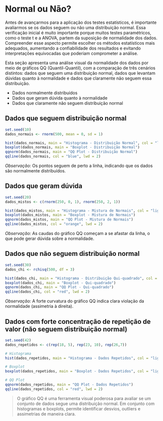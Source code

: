# Normal ou Não?

<center>
<script src="https://unpkg.com/@dotlottie/player-component@2.7.12/dist/dotlottie-player.mjs" type="module"></script>
<dotlottie-player src="https://lottie.host/32368ff6-8150-40df-a981-abe61d0c919f/Uobp2rITzh.lottie" background="transparent" speed="1" style="width: 300px; height: 300px" loop autoplay></dotlottie-player>
</center>

Antes de avançarmos para a aplicação dos testes estatísticos, é importante avaliarmos se os dados seguem ou não uma distribuição normal. Essa verificação inicial é muito importante porque muitos testes paramétricos, como o teste t e a ANOVA, partem da suposição de normalidade dos dados. Compreender esse aspecto permite escolher os métodos estatísticos mais adequados, aumentando a confiabilidade dos resultados e evitando interpretações equivocadas que poderiam comprometer a análise.

Esta seção apresenta uma análise visual da normalidade dos dados por meio de gráficos QQ (Quantil-Quantil), com a comparação de três cenários distintos: dados que seguem uma distribuição normal, dados que levantam dúvidas quanto à normalidade e dados que claramente não seguem essa distribuição.

- Dados normalmente distribuídos
- Dados que geram dúvida quanto à normalidade
- Dados que claramente não seguem distribuição normal

## Dados que seguem distribuição normal

```r
set.seed(10)
dados_normais <- rnorm(500, mean = 0, sd = 1)

hist(dados_normais, main = "Histograma - Distribuição Normal", col = "lightblue")
boxplot(dados_normais, main = "Boxplot - Distribuição Normal")
qqnorm(dados_normais, main = "QQ Plot - Distribuição Normal")
qqline(dados_normais, col = "blue", lwd = 2)
```

*Observação:* Os pontos seguem de perto a linha, indicando que os dados são normalmente distribuídos.

## Dados que geram dúvida

```r
set.seed(20)
dados_mistos <- c(rnorm(250, 0, 1), rnorm(250, 2, 1))

hist(dados_mistos, main = "Histograma - Mistura de Normais", col = "lightgreen")
boxplot(dados_mistos, main = "Boxplot - Mistura de Normais")
qqnorm(dados_mistos, main = "QQ Plot - Mistura de Normais")
qqline(dados_mistos, col = "orange", lwd = 2)
```

*Observação:* As caudas do gráfico QQ começam a se afastar da linha, o que pode gerar dúvida sobre a normalidade.


## Dados que não seguem distribuição normal

```r
set.seed(30)
dados_chi <- rchisq(500, df = 3)

hist(dados_chi, main = "Histograma - Distribuição Qui-quadrado", col = "lightpink")
boxplot(dados_chi, main = "Boxplot - Qui-quadrado")
qqnorm(dados_chi, main = "QQ Plot - Qui-quadrado")
qqline(dados_chi, col = "red", lwd = 2)
```

*Observação:* A forte curvatura do gráfico QQ indica clara violação da normalidade (assimetria à direita).

## Dados com forte concentração de repetição de valor (não seguem distribuição normal)

```r
set.seed(42)
dados_repetidos <- c(rep(18, 5), rep(23, 10), rep(26,7)) 

# Histograma
hist(dados_repetidos, main = "Histograma - Dados Repetidos", col = "lightblue", xlab = "Valor", ylab = "Frequência")

# Boxplot
boxplot(dados_repetidos, main = "Boxplot - Dados Repetidos", col = "lightgreen")

# QQ Plot
qqnorm(dados_repetidos, main = "QQ Plot - Dados Repetidos")
qqline(dados_repetidos, col = "red", lwd = 2)
```

> O gráfico QQ é uma ferramenta visual poderosa para avaliar se um conjunto de dados segue uma distribuição normal. Em conjunto com histogramas e boxplots, permite identificar desvios, outliers e assimetrias de maneira clara.
